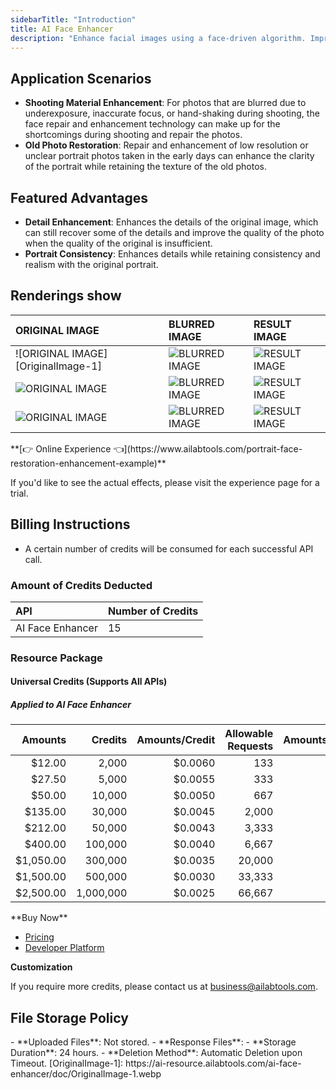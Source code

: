 ```yaml
---
sidebarTitle: "Introduction"
title: AI Face Enhancer
description: "Enhance facial images using a face-driven algorithm. Improve image quality, bring out details, and clarify blurry faces."
---
```


## Application Scenarios

- **Shooting Material Enhancement**: For photos that are blurred due to underexposure, inaccurate focus, or hand-shaking during shooting, the face repair and enhancement technology can make up for the shortcomings during shooting and repair the photos.
- **Old Photo Restoration**: Repair and enhancement of low resolution or unclear portrait photos taken in the early days can enhance the clarity of the portrait while retaining the texture of the old photos.

## Featured Advantages

- **Detail Enhancement**: Enhances the details of the original image, which can still recover some of the details and improve the quality of the photo when the quality of the original is insufficient.
- **Portrait Consistency**: Enhances details while retaining consistency and realism with the original portrait.

## Renderings show

| ORIGINAL IMAGE                     | BLURRED IMAGE                    | RESULT IMAGE                   |
|:-----------------------------------|:---------------------------------|:-------------------------------|
| ![ORIGINAL IMAGE][OriginalImage-1] | ![BLURRED IMAGE][BlurredImage-1] | ![RESULT IMAGE][ResultImage-1] |
| ![ORIGINAL IMAGE][OriginalImage-2] | ![BLURRED IMAGE][BlurredImage-2] | ![RESULT IMAGE][ResultImage-2] |
| ![ORIGINAL IMAGE][OriginalImage-3] | ![BLURRED IMAGE][BlurredImage-3] | ![RESULT IMAGE][ResultImage-3] |
<Tip>
**[👉 Online Experience 👈](https://www.ailabtools.com/portrait-face-restoration-enhancement-example)**

If you'd like to see the actual effects, please visit the experience page for a trial.
</Tip>
## Billing Instructions

- A certain number of credits will be consumed for each successful API call.

### Amount of Credits Deducted

| API              | Number of Credits |
|:-----------------|:------------------|
| AI Face Enhancer | 15                |

### Resource Package

#### Universal Credits (Supports All APIs)

##### Applied to AI Face Enhancer

|   Amounts |   Credits | Amounts/Credit | Allowable Requests | Amounts/Request |
|----------:|----------:|---------------:|-------------------:|----------------:|
|    $12.00 |     2,000 |        $0.0060 |                133 |         $0.0900 |
|    $27.50 |     5,000 |        $0.0055 |                333 |         $0.0825 |
|    $50.00 |    10,000 |        $0.0050 |                667 |         $0.0750 |
|   $135.00 |    30,000 |        $0.0045 |              2,000 |         $0.0675 |
|   $212.00 |    50,000 |        $0.0043 |              3,333 |         $0.0645 |
|   $400.00 |   100,000 |        $0.0040 |              6,667 |         $0.0600 |
| $1,050.00 |   300,000 |        $0.0035 |             20,000 |         $0.0525 |
| $1,500.00 |   500,000 |        $0.0030 |             33,333 |         $0.0450 |
| $2,500.00 | 1,000,000 |        $0.0025 |             66,667 |         $0.0375 |
<Tip>
**Buy Now**

- <a href="https://www.ailabtools.com/price?tab=developer" target="_blank">Pricing</a>
- <a href="https://www.ailabtools.com/developer-platform" target="_blank">Developer Platform</a>

**Customization**

If you require more credits, please contact us at <a href="mailto:business@ailabtools.com">business@ailabtools.com</a>.
</Tip>
## File Storage Policy
<Tip>
- **Uploaded Files**: Not stored.
- **Response Files**:
  - **Storage Duration**: 24 hours.
  - **Deletion Method**: Automatic Deletion upon Timeout.
</Tip>
[OriginalImage-1]: https://ai-resource.ailabtools.com/ai-face-enhancer/doc/OriginalImage-1.webp

[OriginalImage-2]: https://ai-resource.ailabtools.com/ai-face-enhancer/doc/OriginalImage-2.webp

[OriginalImage-3]: https://ai-resource.ailabtools.com/ai-face-enhancer/doc/OriginalImage-3.webp

[BlurredImage-1]: https://ai-resource.ailabtools.com/ai-face-enhancer/doc/BlurredImage-1.webp

[BlurredImage-2]: https://ai-resource.ailabtools.com/ai-face-enhancer/doc/BlurredImage-2.webp

[BlurredImage-3]: https://ai-resource.ailabtools.com/ai-face-enhancer/doc/BlurredImage-3.webp

[ResultImage-1]: https://ai-resource.ailabtools.com/ai-face-enhancer/doc/ResultImage-1.webp

[ResultImage-2]: https://ai-resource.ailabtools.com/ai-face-enhancer/doc/ResultImage-2.webp

[ResultImage-3]: https://ai-resource.ailabtools.com/ai-face-enhancer/doc/ResultImage-3.webp